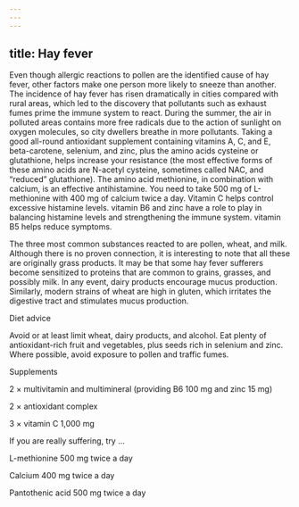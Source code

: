 ```yaml
---
---
---
```

title: Hay fever
---




Even though allergic reactions to pollen are the identified cause of hay fever, other factors make one person more likely to sneeze than another. The incidence of hay fever has risen dramatically in cities compared with rural areas, which led to the discovery that pollutants such as exhaust fumes prime the immune system to react. During the summer, the air in polluted areas contains more free radicals due to the action of sunlight on oxygen molecules, so city dwellers breathe in more pollutants. Taking a good all-round antioxidant supplement containing vitamins A, C, and E, beta-carotene, selenium, and zinc, plus the amino acids cysteine or glutathione, helps increase your resistance (the most effective forms of these amino acids are N-acetyl cysteine, sometimes called NAC, and “reduced” glutathione). The amino acid methionine, in combination with calcium, is an effective antihistamine. You need to take 500 mg of L-methionine with 400 mg of calcium twice a day. Vitamin C helps control excessive histamine levels. vitamin B6 and zinc have a role to play in balancing histamine levels and strengthening the immune system. vitamin B5 helps reduce symptoms.

The three most common substances reacted to are pollen, wheat, and milk. Although there is no proven connection, it is interesting to note that all these are originally grass products. It may be that some hay fever sufferers become sensitized to proteins that are common to grains, grasses, and possibly milk. In any event, dairy products encourage mucus production. Similarly, modern strains of wheat are high in gluten, which irritates the digestive tract and stimulates mucus production.





Diet advice


Avoid or at least limit wheat, dairy products, and alcohol. Eat plenty of antioxidant-rich fruit and vegetables, plus seeds rich in selenium and zinc. Where possible, avoid exposure to pollen and traffic fumes.





Supplements


2 × multivitamin and multimineral (providing B6 100 mg and zinc 15 mg)

2 × antioxidant complex

3 × vitamin C 1,000 mg



If you are really suffering, try …

L-methionine 500 mg twice a day

Calcium 400 mg twice a day

Pantothenic acid 500 mg twice a day